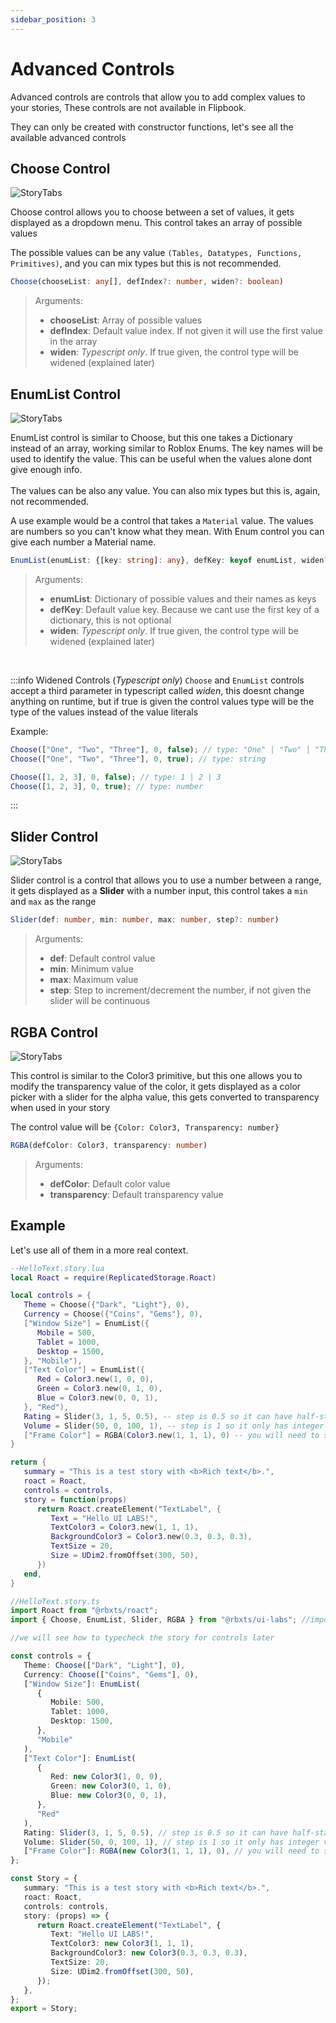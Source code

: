 ---
sidebar_position: 3
---

# Advanced Controls

Advanced controls are controls that allow you to add complex values to your stories, These controls are not available in Flipbook.

They can only be created with constructor functions, let's see all the available advanced controls

## Choose Control

![StoryTabs](advanced/choose.png)

Choose control allows you to choose between a set of values, it gets displayed as a dropdown menu. This control takes an array of possible values

The possible values can be any value `(Tables, Datatypes, Functions, Primitives)`, and you can mix types but this is not recommended.

```ts
Choose(chooseList: any[], defIndex?: number, widen?: boolean)
```

> Arguments:
>
> -  **chooseList**: Array of possible values
> -  **defIndex**: Default value index. If not given it will use the first value in the array
> -  **widen**: _Typescript only_. If true given, the control type will be widened (explained later)

## EnumList Control

![StoryTabs](advanced/enumlist.png)

EnumList control is similar to Choose, but this one takes a Dictionary instead of an array, working similar to Roblox Enums. The key names will be used to identify the value. This can be useful when the values alone dont give enough info.<br/><br/>
The values can be also any value. You can also mix types but this is, again, not recommended.

A use example would be a control that takes a `Material` value. The values are numbers so you can't know what they mean. With Enum control you can give each number a Material name.

```ts
EnumList(enumList: {[key: string]: any}, defKey: keyof enumList, widen?: boolean)
```

> Arguments:
>
> -  **enumList**: Dictionary of possible values and their names as keys
> -  **defKey**: Default value key. Because we cant use the first key of a dictionary, this is not optional
> -  **widen**: _Typescript only_. If true given, the control type will be widened (explained later)

<br />

:::info Widened Controls (_Typescript only_)
`Choose` and `EnumList` controls accept a third parameter in typescript called _widen_, this doesnt change anything on runtime, but if true is given the control values type will be the type of the values instead of the value literals

Example:

```ts
Choose(["One", "Two", "Three"], 0, false); // type: "One" | "Two" | "Three"
Choose(["One", "Two", "Three"], 0, true); // type: string

Choose([1, 2, 3], 0, false); // type: 1 | 2 | 3
Choose([1, 2, 3], 0, true); // type: number
```

:::

## Slider Control

![StoryTabs](advanced/slider.png)

Slider control is a control that allows you to use a number between a range, it gets displayed as a **Slider** with a number input, this control takes a `min` and `max` as the range

```ts
Slider(def: number, min: number, max: number, step?: number)
```

> Arguments:
>
> -  **def**: Default control value
> -  **min**: Minimum value
> -  **max**: Maximum value
> -  **step**: Step to increment/decrement the number, if not given the slider will be continuous

## RGBA Control

![StoryTabs](advanced/rgba.png)

This control is similar to the Color3 primitive, but this one allows you to modify the transparency value of the color, it gets displayed as a color picker with a slider for the alpha value, this gets converted to transparency when used in your story

The control value will be `{Color: Color3, Transparency: number}`

```ts
RGBA(defColor: Color3, transparency: number)
```

> Arguments:
>
> -  **defColor**: Default color value
> -  **transparency**: Default transparency value

## Example

Let's use all of them in a more real context.


<Tabs>
   <TabItem value="lua" label="Luau">

```lua
--HelloText.story.lua
local Roact = require(ReplicatedStorage.Roact)

local controls = {
   Theme = Choose({"Dark", "Light"}, 0),
   Currency = Choose({"Coins", "Gems"}, 0),
   ["Window Size"] = EnumList({
      Mobile = 500,
      Tablet = 1000,
      Desktop = 1500,
   }, "Mobile"),
   ["Text Color"] = EnumList({
      Red = Color3.new(1, 0, 0),
      Green = Color3.new(0, 1, 0),
      Blue = Color3.new(0, 0, 1),
   }, "Red"),
   Rating = Slider(3, 1, 5, 0.5), -- step is 0.5 so it can have half-stars
   Volume = Slider(50, 0, 100, 1), -- step is 1 so it only has integer values
   ["Frame Color"] = RGBA(Color3.new(1, 1, 1), 0) -- you will need to set BackgroundTransparency too
}

return {
   summary = "This is a test story with <b>Rich text</b>.",
   roact = Roact,
   controls = controls,
   story = function(props)
      return Roact.createElement("TextLabel", {
         Text = "Hello UI LABS!",
         TextColor3 = Color3.new(1, 1, 1),
         BackgroundColor3 = Color3.new(0.3, 0.3, 0.3),
         TextSize = 20,
         Size = UDim2.fromOffset(300, 50),
      })
   end,
}
```

   </TabItem>
   <TabItem value="ts" label="Roblox-TS">

```ts
//HelloText.story.ts
import Roact from "@rbxts/roact";
import { Choose, EnumList, Slider, RGBA } from "@rbxts/ui-labs"; //import the constructor functions

//we will see how to typecheck the story for controls later

const controls = {
   Theme: Choose(["Dark", "Light"], 0),
   Currency: Choose(["Coins", "Gems"], 0),
   ["Window Size"]: EnumList(
      {
         Mobile: 500,
         Tablet: 1000,
         Desktop: 1500,
      },
      "Mobile"
   ),
   ["Text Color"]: EnumList(
      {
         Red: new Color3(1, 0, 0),
         Green: new Color3(0, 1, 0),
         Blue: new Color3(0, 0, 1),
      },
      "Red"
   ),
   Rating: Slider(3, 1, 5, 0.5), // step is 0.5 so it can have half-stars
   Volume: Slider(50, 0, 100, 1), // step is 1 so it only has integer values
   ["Frame Color"]: RGBA(new Color3(1, 1, 1), 0), // you will need to set BackgroundTransparency too
};

const Story = {
   summary: "This is a test story with <b>Rich text</b>.",
   roact: Roact,
   controls: controls,
   story: (props) => {
      return Roact.createElement("TextLabel", {
         Text: "Hello UI LABS!",
         TextColor3: new Color3(1, 1, 1),
         BackgroundColor3: new Color3(0.3, 0.3, 0.3),
         TextSize: 20,
         Size: UDim2.fromOffset(300, 50),
      });
   },
};
export = Story;
```

   </TabItem>

</Tabs>
